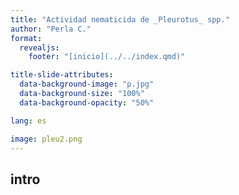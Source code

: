 ```yaml
---
title: "Actividad nematicida de _Pleurotus_ spp."
author: "Perla C."
format: 
  revealjs:
    footer: "[inicio](../../index.qmd)"

title-slide-attributes: 
  data-background-image: "p.jpg"
  data-background-size: "100%"
  data-background-opacity: "50%"

lang: es

image: pleu2.png
---
```


## intro 
